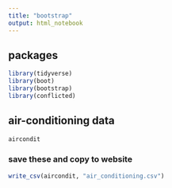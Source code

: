 ```yaml
---
title: "bootstrap"
output: html_notebook
---
```


## packages

```r
library(tidyverse)
library(boot)
library(bootstrap)
library(conflicted)
```

## air-conditioning data

```r
aircondit
```

### save these and copy to website

```r
write_csv(aircondit, "air_conditioning.csv")
```

 